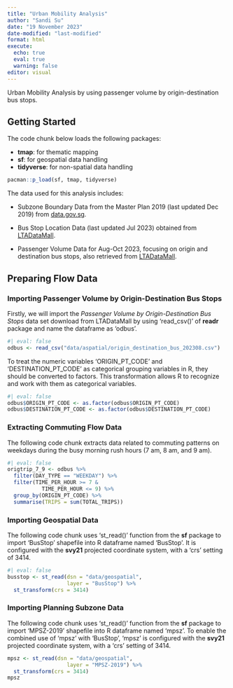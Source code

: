 ```yaml
---
title: "Urban Mobility Analysis"
author: "Sandi Su"
date: "19 November 2023"
date-modified: "last-modified"
format: html
execute:
  echo: true
  eval: true
  warning: false
editor: visual
---
```


Urban Mobility Analysis by using passenger volume by origin-destination bus stops.

## Getting Started

The code chunk below loads the following packages:

-   **tmap**: for thematic mapping
-   **sf**: for geospatial data handling
-   **tidyverse**: for non-spatial data handling

```r
pacman::p_load(sf, tmap, tidyverse)
```

The data used for this analysis includes:

-   Subzone Boundary Data from the Master Plan 2019 (last updated Dec 2019) from [data.gov.sg](https://beta.data.gov.sg/collections/1749/view).

-   Bus Stop Location Data (last updated Jul 2023) obtained from [LTADataMall](https://datamall.lta.gov.sg/content/datamall/en/static-data.html).

-   Passenger Volume Data for Aug-Oct 2023, focusing on origin and destination bus stops, also retrieved from [LTADataMall](https://datamall.lta.gov.sg/content/datamall/en/dynamic-data.html).

## Preparing Flow Data

### Importing Passenger Volume by Origin-Destination Bus Stops

Firstly, we will import the *Passenger Volume by Origin-Destination Bus Stops* data set download from LTADataMall by using 'read_csv()' of **readr** package and name the dataframe as 'odbus'.

```r
#| eval: false
odbus <- read_csv("data/aspatial/origin_destination_bus_202308.csv")
```

To treat the numeric variables 'ORIGIN_PT_CODE' and 'DESTINATION_PT_CODE' as categorical grouping variables in R, they should be converted to factors. This transformation allows R to recognize and work with them as categorical variables.

```r
#| eval: false
odbus$ORIGIN_PT_CODE <- as.factor(odbus$ORIGIN_PT_CODE)
odbus$DESTINATION_PT_CODE <- as.factor(odbus$DESTINATION_PT_CODE)
```

### Extracting Commuting Flow Data

The following code chunk extracts data related to commuting patterns on weekdays during the busy morning rush hours (7 am, 8 am, and 9 am).

```r
#| eval: false
origtrip_7_9 <- odbus %>%
  filter(DAY_TYPE == "WEEKDAY") %>%
  filter(TIME_PER_HOUR >= 7 &
           TIME_PER_HOUR <= 9) %>%
  group_by(ORIGIN_PT_CODE) %>%
  summarise(TRIPS = sum(TOTAL_TRIPS))
```

### Importing Geospatial Data

The following code chunk uses 'st_read()' function from the **sf** package to import 'BusStop' shapefile into R dataframe named 'BusStop'. It is configured with the **svy21** projected coordinate system, with a 'crs' setting of 3414.

```r
#| eval: false
busstop <- st_read(dsn = "data/geospatial",
                   layer = "BusStop") %>%
  st_transform(crs = 3414)
```

### Importing Planning Subzone Data

The following code chunk uses 'st_read()' function from the **sf** package to import 'MPSZ-2019' shapefile into R dataframe named 'mpsz'. To enable the combined use of 'mpsz' with 'BusStop', 'mpsz' is configured with the **svy21** projected coordinate system, with a 'crs' setting of 3414.

```r
mpsz <- st_read(dsn = "data/geospatial",
                   layer = "MPSZ-2019") %>%
  st_transform(crs = 3414)
mpsz
```
